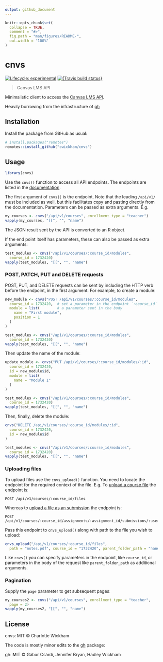 ```yaml
---
output: github_document
---
```


<!-- README.md is generated from README.Rmd. Please edit that file -->

```r
knitr::opts_chunk$set(
  collapse = TRUE,
  comment = "#>",
  fig.path = "man/figures/README-",
  out.width = "100%"
)
```

# cnvs

<!-- badges: start -->
  [![Lifecycle: experimental](https://img.shields.io/badge/lifecycle-experimental-orange.svg)](https://www.tidyverse.org/lifecycle/#experimental)
  [![{Travis build status}](https://travis-ci.org/cwickham/cnvs.svg?branch=master)](https://travis-ci.org/cwickham/cnvs)
  <!-- badges: end -->

> Canvas LMS API

Minimalistic client to access the
[Canvas LMS API](https://canvas.instructure.com/doc/api/index.html).

Heavily borrowing from the infrastructure of [gh](https://github.com/r-lib/gh) 

## Installation

Install the package from GitHub as usual:

```r
# install.packages("remotes")
remotes::install_github("cwickham/cnvs")
```

## Usage

```r
library(cnvs)
```

Use the `cnvs()` function to access all API endpoints. The endpoints are
listed in the [documentation](https://canvas.instructure.com/doc/api/index.html).

The first argument of `cnvs()` is the endpoint. Note that the leading `/api/v1/` must be included as well, but this facilitates copy and pasting directly from the documentation. Parameters can be passed as extra arguments. E.g.

```r
my_courses <- cnvs("/api/v1/courses", enrollment_type = "teacher")
vapply(my_courses, "[[", "", "name")
```

The JSON result sent by the API is converted to an R object.

If the end point itself has parameters, these can also be passed
as extra arguments:

```r
test_modules <- cnvs("/api/v1/courses/:course_id/modules", 
  course_id = 1732420)
vapply(test_modules, "[[", "", "name")
```


### POST, PATCH, PUT and DELETE requests

POST, PUT, and DELETE requests can be sent by including the
HTTP verb before the endpoint, in the first argument. For example, to
create a module:
```r
new_module <- cnvs("POST /api/v1/courses/:course_id/modules",
  course_id = 1732420,  # set a parameter in the endpoint `:course_id`
  module = list(        # a parameter sent in the body
    name = "First module",
    position = 1
  )
)
```

```r
test_modules <- cnvs("/api/v1/courses/:course_id/modules", 
  course_id = 1732420)
vapply(test_modules, "[[", "", "name")
```

Then update the name of the module:
```r
update_module <- cnvs("PUT /api/v1/courses/:course_id/modules/:id",
  course_id = 1732420,
  id = new_module$id,
  module = list(
    name = "Module 1"
  )
)
```

```r
test_modules <- cnvs("/api/v1/courses/:course_id/modules", 
  course_id = 1732420)
vapply(test_modules, "[[", "", "name")
```

Then, finally, delete the module:
```r
cnvs("DELETE /api/v1/courses/:course_id/modules/:id",
  course_id = 1732420,
  id = new_module$id
)
```

```r
test_modules <- cnvs("/api/v1/courses/:course_id/modules", 
  course_id = 1732420)
vapply(test_modules, "[[", "", "name")
```
### Uploading files

To upload files use the `cnvs_upload()` function.  You need to locate the endpoint for the required context of the file.  E.g. To [upload a course file](https://canvas.instructure.com/doc/api/courses.html#method.courses.create_file) the endpoint is:
```
POST /api/v1/courses/:course_id/files 
```
Whereas to [upload a file as an submission](https://canvas.instructure.com/doc/api/submissions.html#method.submissions_api.create_file) the endpoint is:
```
POST /api/v1/courses/:course_id/assignments/:assignment_id/submissions/:user_id/files
```

Pass this endpoint to `cnvs_upload()` along with path to the file you wish to upload:
```r
cnvs_upload("/api/v1/courses/:course_id/files",
  path = "notes.pdf", course_id = "1732420", parent_folder_path = "handouts/")
```

Like `cnvs()` you can specify parameters in the endpoint, like `course_id`, or parameters in the body of the request like `parent_folder_path` as additional arguments.
 
### Pagination

Supply the `page` parameter to get subsequent pages:

```r
my_courses2 <- cnvs("/api/v1/courses", enrollment_type = "teacher",
  page = 2)
vapply(my_courses2, "[[", "", "name")
```

## License

cnvs: MIT © Charlotte Wickham

The code is mostly minor edits to the [gh](https://github.com/r-lib/gh) package:

gh: MIT © Gábor Csárdi, Jennifer Bryan, Hadley Wickham
